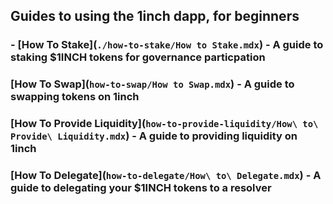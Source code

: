 
## Guides to using the 1inch dapp, for beginners

### - [How To Stake](`./how-to-stake/How to Stake.mdx`) - A guide to staking $1INCH tokens for governance particpation

### [How To Swap](`how-to-swap/How to Swap.mdx`) - A guide to swapping tokens on 1inch

### [How To Provide Liquidity](`how-to-provide-liquidity/How\ to\ Provide\ Liquidity.mdx`) - A guide to providing liquidity on 1inch

### [How To Delegate](`how-to-delegate/How\ to\ Delegate.mdx`) - A guide to delegating your $1INCH tokens to a resolver

